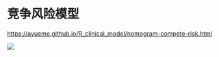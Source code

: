 # 竞争风险模型

<https://ayueme.github.io/R_clinical_model/nomogram-compete-risk.html>

![](images/clipboard-13486516.png){fig-align="center"}
